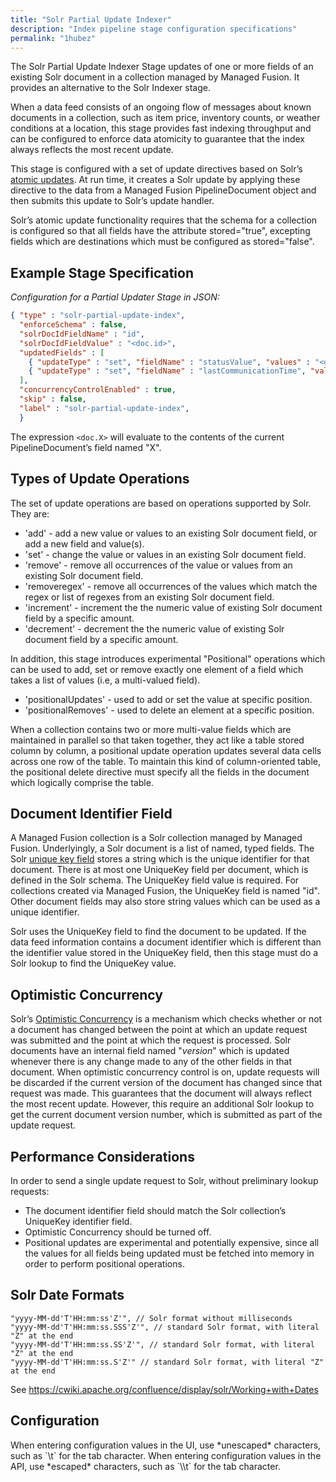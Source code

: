 ```yaml
---
title: "Solr Partial Update Indexer"
description: "Index pipeline stage configuration specifications"
permalink: "1hubez"
---
```


The Solr Partial Update Indexer Stage updates of one or more fields of an existing Solr document in a collection managed by Managed Fusion.
It provides an alternative to the Solr Indexer stage.

When a data feed consists of an ongoing flow of messages about known documents in a collection,
such as item price, inventory counts, or weather conditions at a location, this stage
provides fast indexing throughput and can be configured to enforce data atomicity to guarantee
that the index always reflects the most recent update.

This stage is configured with a set of update directives based on Solr’s
[atomic updates](https://cwiki.apache.org/confluence/display/solr/Updating+Parts+of+Documents).
At run time, it creates a Solr update by applying these directive to the data from a Managed Fusion PipelineDocument object
and then submits this update to Solr’s update handler.

<Note>
Solr’s atomic update functionality requires that the schema for a collection is configured
so that all fields have the attribute stored="true",
excepting fields which are  destinations which must be configured as stored="false".
</Note>

## Example Stage Specification

*Configuration for a Partial Updater Stage in JSON:*

```json
{ "type" : "solr-partial-update-index",
  "enforceSchema" : false,
  "solrDocIdFieldName" : "id",
  "solrDocIdFieldValue" : "<doc.id>",
  "updatedFields" : [
    { "updateType" : "set", "fieldName" : "statusValue", "values" : "<doc.statusValue>" },
    { "updateType" : "set", "fieldName" : "lastCommunicationTime", "values" : "<doc.lastCommunicationTime>" }
  ],
  "concurrencyControlEnabled" : true,
  "skip" : false,
  "label" : "solr-partial-update-index",
  }
```

The expression `<doc.X>` will evaluate to the contents of the current PipelineDocument’s field named "X".

## Types of Update Operations

The set of update operations are based on operations supported by Solr. They are:

* 'add' - add a new value or values to an existing Solr document field, or add a new field and value(s).
* 'set' - change the value or values in an existing Solr document field.
* 'remove' - remove all occurrences of the value or values from an existing Solr document field.
* 'removeregex' - remove all occurrences of the values which match the regex or list of regexes from an existing Solr document field.
* 'increment' - increment the the numeric value of existing Solr document field by a specific amount.
* 'decrement' - decrement the the numeric value of existing Solr document field by a specific amount.

In addition, this stage introduces experimental "Positional" operations which can be used to add, set or remove exactly one element
of a field which takes a list of values (i.e, a multi-valued field).

* 'positionalUpdates' - used to add or set the value at specific position.
* 'positionalRemoves' - used to delete an element at a specific position.

When a collection contains two or more multi-value fields which are maintained in parallel
so that taken together, they act like a table stored column by column,
a positional update operation updates several data cells across one row of the table.
To maintain this kind of column-oriented table, the positional delete directive
must specify all the fields in the document which logically comprise the table.

## Document Identifier Field

A Managed Fusion collection is a Solr collection managed by Managed Fusion.
Underlyingly, a Solr document is a list of named, typed fields.
The Solr [unique key field](https://wiki.apache.org/solr/UniqueKey) stores a string which is the unique identifier for that document.
There is at most one UniqueKey field per document, which is defined in the Solr schema.
The UniqueKey field value is required.
For collections created via Managed Fusion, the UniqueKey field is named "id".
Other document fields may also store string values which can be used as a unique identifier.

Solr uses the UniqueKey field to find the document to be updated.
If the data feed information contains a document identifier which is different
than the identifier value stored in the UniqueKey field,
then this stage must do a Solr lookup to find the UniqueKey value.

## Optimistic Concurrency

Solr’s [Optimistic Concurrency](http://yonik.com/solr/optimistic-concurrency/)
is a mechanism which checks whether or not a document has changed
between the point at which an update request was submitted and the point at which the request is processed.
Solr documents have an internal field named "_version_" which is updated whenever there is any change made
to any of the other fields in that document.
When optimistic concurrency control is on, update requests will be discarded if the current version
of the document has changed since that request was made.
This guarantees that the document will always reflect the most recent update.
However, this require an additional Solr lookup to get the current document version number,
which is submitted as part of the update request.

## Performance Considerations

In order to send a single update request to Solr, without preliminary lookup requests:

* The document identifier field should match the Solr collection’s UniqueKey identifier field.
* Optimistic Concurrency should be turned off.
* Positional updates are experimental and potentially expensive, since all the values for all fields
  being updated must be fetched into memory in order to perform positional operations.

## Solr Date Formats

```
"yyyy-MM-dd'T'HH:mm:ss'Z'", // Solr format without milliseconds
"yyyy-MM-dd'T'HH:mm:ss.SSS'Z'", // standard Solr format, with literal "Z" at the end
"yyyy-MM-dd'T'HH:mm:ss.SS'Z'", // standard Solr format, with literal "Z" at the end
"yyyy-MM-dd'T'HH:mm:ss.S'Z'" // standard Solr format, with literal "Z" at the end
```

See https://cwiki.apache.org/confluence/display/solr/Working+with+Dates

## Configuration

<Tip>
When entering configuration values in the UI, use *unescaped* characters, such as `\t` for the tab character. When entering configuration values in the API, use *escaped* characters, such as `\\t` for the tab character.
</Tip>


<SchemaParamFields schema={schema}/>
